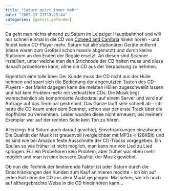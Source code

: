 ```yaml
---
title: "Saturn geizt immer mehr"
date: "2005-12-21T13:25:44"
categories: [gehört,gefunden]
---
```


Da geht man nichts ahnend zu Saturn im Leipziger Hauptbahnhof und will nur schnell einmal in die CD von [Coheed and Cambria](http://www.coheedandcambria.com) hinein hören - und findet keine CD-Player mehr. Saturn hat alle stationären Geräte entfernt (diese waren zum Großteil schon massiv abgenutzt) und durch kleine Stationen an den Enden der Regale ersetzt. An diesen sind Scanner installiert, unter welche man den Strichcode der CD halten muss und diese danach probehören kann, ohne die CD aus der Verpackung zu nehmen.

Eigentlich eine tolle Idee: Der Kunde muss die CD nicht aus der Hülle nehmen und spart sich die Bedienung der abgenutzten Tasten des CD-Players - der Markt dagegen kann die meisten Hüllen zugeschweißt lassen und hat kein Problem mehr mit verkratzten CDs. Die Musik liegt wahrscheinlich als komprimierte Audiodatei auf einem Server und wird auf Anfrage auf das Terminal gestreamt. Das Ganze läuft sehr schnell ab - ich hatte die CD kaum unter dem Scanner, schon war der erste Track über die Kopfhörer zu vernehmen. Leider wurden diese nicht erneuert; bei meinem Exemplar war auf der rechten Seite kein Ton zu hören.

Allerdings hat Saturn auch darauf geachtet, Einschränkungen einzubauen. Die Qualität der Musik ist grauenvoll (vergleichbar mit MP3s < 128KBit) und es sind wie bei Amazon feste Ausschnitte der CD-Tracks vorgegeben. Ein Spulen so wie früher ist nicht möglich, man kann nur von Lied zu Lied springen. Für ein Probehören kein Problem, aber früher war eben mehr möglich und man ist eine bessere Qualität der Musik gewöhnt.

Ob nun die Technik der limitierende Faktor ist oder Saturn durch die Einschränkungen den Kunden zum Kauf animieren möchte - ich bin auf jeden Fall ohne die CD aus dem Markt gegangen. Mal sehen, wo ich noch auf althergebrachte Weise in die CD hineinhören kann...
